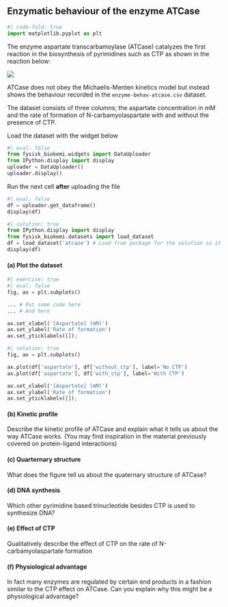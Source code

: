 ## Enzymatic behaviour of the enzyme ATCase

```python
#| code-fold: true
import matplotlib.pyplot as plt
```

The enzyme aspartate transcarbamoylase (ATCase) catalyzes the first reaction in the biosynthesis of pyrimidines
such as CTP as shown in the reaction below:

![](https://raw.githubusercontent.com/au-mbg/fysisk-biokemi/refs/heads/main/lessons/figures/atcase.png){.lightbox}

ATCase does not obey the Michaelis-Menten kinetics model but instead shows the behaviour recorded in the 
`enzyme-behav-atcase.csv` dataset.

The dataset consists of three columns; the aspartate concentration in mM and the rate of formation of N-carbamyolaspartate
with and without the presence of CTP. 

Load the dataset with the widget below

```python
#| eval: false
from fysisk_biokemi.widgets import DataUploader
from IPython.display import display 
uploader = DataUploader()
uploader.display()
```

Run the next cell **after** uploading the file

```python
#| eval: false
df = uploader.get_dataframe()
display(df)
```

```python
#| solution: true
from IPython.display import display 
from fysisk_biokemi.datasets import load_dataset
df = load_dataset('atcase') # Load from package for the solution so it doesn't require to interact.
display(df)
```

#### (a) Plot the dataset

```python
#| exercise: true
#| eval: false
fig, ax = plt.subplots()

... # Put some code here
... # And here

ax.set_xlabel('[Aspartate] (mM)')
ax.set_ylabel('Rate of formation')
ax.set_yticklabels([]);
```

```python
#| solution: true
fig, ax = plt.subplots()

ax.plot(df['aspartate'], df['without_ctp'], label='No CTP')
ax.plot(df['aspartate'], df['with_ctp'], label='With CTP')

ax.set_xlabel('[Aspartate] (mM)')
ax.set_ylabel('Rate of formation')
ax.set_yticklabels([]);
```

#### (b) Kinetic profile

Describe the kinetic profile of ATCase and explain what it tells us about the way ATCase works. (You may find inspiration in the material previously covered on protein-ligand interactions)

#### (c) Quarternary structure

What does the figure tell us about the quaternary structure of ATCase?

#### (d) DNA synthesis

Which other pyrimidine based trinucleotide besides CTP is used to synthesize DNA?

#### (e) Effect of CTP

Qualitatively describe the effect of CTP on the rate of N-carbamyolaspartate formation

#### (f) Physiological advantage

In fact many enzymes are regulated by certain end products in a fashion similar to the CTP effect on ATCase. Can you explain why this might be a physiological advantage?


